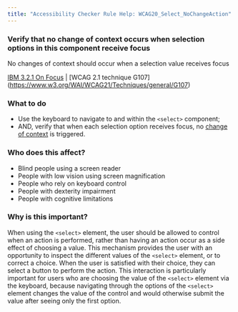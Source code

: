 ```yaml
---
title: "Accessibility Checker Rule Help: WCAG20_Select_NoChangeAction"
---
```


<div className="toolHelp">
<Row>
<Column colLg={11} colMd={5} colSm={4} className="toolMain">

<div id="locLevel"></div>

### Verify that no change of context occurs when selection options in this component receive focus
No changes of context should occur when a selection value receives focus

[IBM 3.2.1 On Focus](http://www.ibm.com/able/guidelines/ci162/on_focus.html) | [WCAG 2.1 technique G107] (https://www.w3.org/WAI/WCAG21/Techniques/general/G107)

<div id="locSnippet"></div>

### What to do

 * Use the keyboard to navigate to and within the `<select>` component;
 * AND, verify that when each selection option receives focus, no [change of context](https://www.w3.org/WAI/WCAG21/Understanding/on-focus.html#dfn-changes-of-context) is triggered.


</Column>
<Column colLg={5} colMd={3} colSm={4} className="toolLeft">

### Who does this affect?

 * Blind people using a screen reader
 * People with low vision using screen magnification
 * People who rely on keyboard control
 * People with dexterity impairment
 * People with cognitive limitations

### Why is this important?

When using the `<select>` element, the user should be allowed to control when an action is performed, rather than having an action occur as a side effect of choosing a value. This mechanism provides the user with an opportunity to inspect the different values of the `<select>` element, or to correct a choice. When the user is satisfied with their choice, they can select a button to perform the action. This interaction is particularly important for users who are choosing the value of the `<select>` element via the keyboard, because navigating through the options of the `<select>` element changes the value of the control and would otherwise submit the value after seeing only the first option.


</Column>
</Row>
</div>
